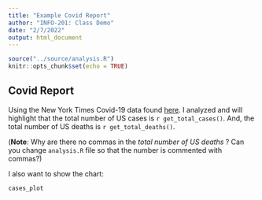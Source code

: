 ```yaml
---
title: "Example Covid Report"
author: "INFO-201: Class Demo"
date: "2/7/2022"
output: html_document
---
```


```r
source("../source/analysis.R")
knitr::opts_chunk$set(echo = TRUE)
```

## Covid Report

Using the New York Times Covid-19 data found [here](https://raw.githubusercontent.com/nytimes/covid-19-data/master/us.csv). I analyzed and will highlight that the total number of US cases is `r get_total_cases()`. And, the total number of US deaths is `r get_total_deaths()`.

(**Note**: Why are there no commas in the *total number of US deaths* ? Can you change `analysis.R` file so that the number is commented with commas?)

I also want to show the chart:

```r
cases_plot
```
